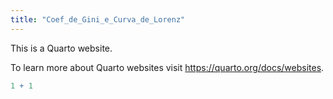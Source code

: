 ```yaml
---
title: "Coef_de_Gini_e_Curva_de_Lorenz"
---
```


This is a Quarto website.

To learn more about Quarto websites visit <https://quarto.org/docs/websites>.

```r
1 + 1
```
